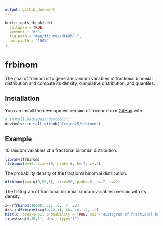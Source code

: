 ```yaml
---
output: github_document
---
```


<!-- README.md is generated from README.Rmd. Please edit that file -->

```r
knitr::opts_chunk$set(
  collapse = TRUE,
  comment = "#>",
  fig.path = "man/figures/README-",
  out.width = "100%"
)
```

# frbinom

<!-- badges: start -->
<!-- badges: end -->

The goal of frbinom is to generate random variables of fractional binomial distribution and compute its density, cumulative distribution, and quantiles. 

## Installation

You can install the development version of frbinom from [GitHub](https://github.com/) with:

``` r
# install.packages("devtools")
devtools::install_github("leejeo25/frbinom")
```

## Example

10 random variables of a fractional binomial distribution.

```r
library(frbinom)
rfrbinom(n=10, size=50, prob=.6, h=.7, c=.2)
```

The probability density of the fractional binomial distribution.

```r
dfrbinom(x=seq(0,50,1), size=50, prob=.6, h=.7, c=.2)
```

The histogram of fractional binomial random variables overlaid with its density.
```r
x<-rfrbinom(10000, 50, .6, .7, .2)
den.<-dfrbinom(seq(0,50,1), 50, .6, .7, .2)
hist(x, breaks=51, probability = TRUE, main="Histogram of fractional binomial random variables and its density")
lines(seq(0,50,1), den., type="l")
```


